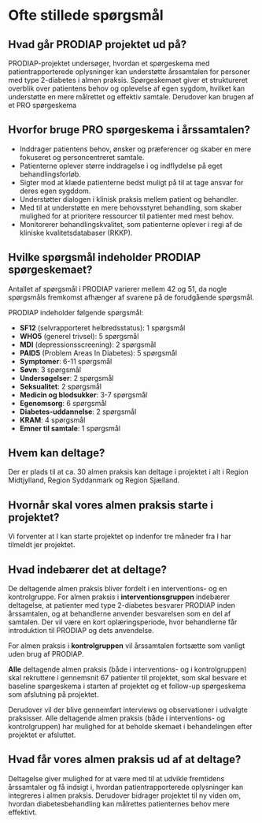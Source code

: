 <style>
 /* Farve og styling til callout-overskrifter */
 .callout.callout-style-default .callout-header {
     background-color: rgb(153, 0, 51) !important;
     color: white !important; /* Hvid tekst */
     font-weight: bold !important;
     text-shadow: 0px 0px 2px rgba(255, 255, 255, 0.8) !important;
  padding: 10px !important;
     border-radius: 5px !important;
 }
 
 /* Fjern brun baggrund og skygger */
 .callout.callout-style-default {
     background-color: transparent !important;
     border-left: none !important;
     box-shadow: none !important;
 }
 </style>

# Ofte stillede spørgsmål

::: {.callout collapse="true"}
## **Hvad går PRODIAP projektet ud på?**
PRODIAP-projektet undersøger, hvordan et spørgeskema med patientrapporterede oplysninger kan understøtte årssamtalen for personer med type 2-diabetes i almen praksis. Spørgeskemaet giver et struktureret overblik over patientens behov og oplevelse af egen sygdom, hvilket kan understøtte en mere målrettet og effektiv samtale. Derudover kan brugen af et PRO spørgeskema
:::

::: {.callout collapse="true"}
## **Hvorfor bruge PRO spørgeskema i årssamtalen?**

- Inddrager patientens behov, ønsker og præferencer og skaber en mere fokuseret og personcentreret samtale.
- Patienterne oplever større inddragelse i og indflydelse på eget behandlingsforløb.
- Sigter mod at klæde patienterne bedst muligt på til at tage ansvar for deres egen sygddom.
- Understøtter dialogen i klinisk praksis mellem patient og behandler​.
- Med til at understøtte en mere behovsstyret behandling, som skaber mulighed for at prioritere ressourcer til patienter med mest behov.
- Monitorerer behandlingskvalitet, som patienterne oplever i regi af de kliniske kvalitetsdatabaser (RKKP).
:::

::: {.callout collapse="true"}
## **Hvilke spørgsmål indeholder PRODIAP spørgeskemaet?**
Antallet af spørgsmål i PRODIAP varierer mellem 42 og 51, da nogle spørgsmåls fremkomst afhænger af svarene på de forudgående spørgsmål.

PRODIAP indeholder følgende spørgsmål:

- **SF12** (selvrapporteret helbredsstatus): 1 spørgsmål
- **WHO5** (generel trivsel): 5 spørgsmål
- **MDI** (depressionsscreening): 2 spørgsmål
- **PAID5** (Problem Areas In Diabetes): 5 spørgsmål
- **Symptomer**: 6-11 spørgsmål
- **Søvn**: 3 spørgsmål
- **Undersøgelser**: 2 spørgsmål
- **Seksualitet**: 2 spørgsmål
- **Medicin og blodsukker**: 3-7 spørgsmål
- **Egenomsorg**: 6 spørgsmål
- **Diabetes-uddannelse**: 2 spørgsmål
- **KRAM**: 4 spørgsmål
- **Emner til samtale**: 1 spørgsmål
:::

::: {.callout collapse="true"}
## **Hvem kan deltage?**
Der er plads til at ca. 30 almen praksis kan deltage i projektet i alt i Region Midtjylland, Region Syddanmark og Region Sjælland.
:::

::: {.callout collapse="true"}
## **Hvornår skal vores almen praksis starte i projektet?**
Vi forventer at I kan starte projektet op indenfor tre måneder fra I har tilmeldt jer projektet.
:::

::: {.callout collapse="true"}
## **Hvad indebærer det at deltage?**
De deltagende almen praksis bliver fordelt i en interventions- og en kontrolgruppe.
For almen praksis i **interventionsgruppen** indebærer deltagelse, at patienter med type 2-diabetes besvarer PRODIAP inden årssamtalen, og at behandlerne anvender besvarelsen som en del af samtalen. Der vil være en kort oplæringsperiode, hvor behandlerne får introduktion til PRODIAP og dets anvendelse.

For almen praksis i **kontrolgruppen** vil årssamtalen fortsætte som vanligt uden brug af PRODIAP.

**Alle** deltagende almen praksis (både i interventions- og i kontrolgruppen) skal rekruttere i gennemsnit 67 patienter til projektet, som skal besvare et baseline spørgeskema i starten af projektet og et follow-up spørgeskema som afslutning på projektet.

Derudover vil der blive gennemført interviews og observationer i udvalgte praksisser. Alle deltagende almen praksis (både i interventions- og kontrolgruppen) har mulighed for at beholde skemaet i behandelingen efter projektet er afsluttet.
:::

::: {.callout collapse="true"}
## **Hvad får vores almen praksis ud af at deltage?**
Deltagelse giver mulighed for at være med til at udvikle fremtidens årssamtaler og få indsigt i, hvordan patientrapporterede oplysninger kan integreres i almen praksis. Derudover bidrager projektet til ny viden om, hvordan diabetesbehandling kan målrettes patienternes behov mere effektivt.
:::
